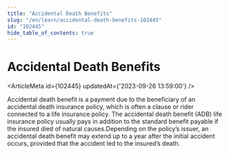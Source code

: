 ```yaml
---
title: "Accidental Death Benefits"
slug: "/en/learn/accidental-death-benefits-102445"
id: "102445"
hide_table_of_contents: true
---
```



# Accidental Death Benefits

<ArticleMeta id={102445} updatedAt={'2023-09-26 13:59:00'} />
<div className='border-solid border-b border-t-0 my-4 border-[var(--ifm-color-gray-300)]' />

Accidental death benefit is a payment due to the beneficiary of an accidental death insurance policy, which is often a clause or rider connected to a life insurance policy. The accidental death benefit (ADB) life insurance policy usually pays in addition to the standard benefit payable if the insured died of natural causes.Depending on the policy’s issuer, an accidental death benefit may extend up to a year after the initial accident occurs, provided that the accident led to the insured’s death.
